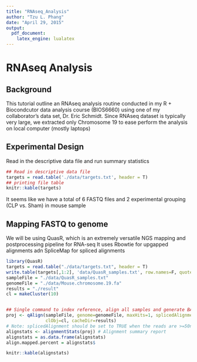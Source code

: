 ```yaml
---
title: "RNAseq_Analysis"
author: "Tzu L. Phang"
date: "April 29, 2015"
output: 
  pdf_document:
    latex_engine: lualatex
---
```


# RNAseq Analysis

## Background

This tutorial outline an RNAseq analysis routine conducted in my R + Biocondcutor data analysis course (BIOS6660) using one of my collaborator's data set, Dr. Eric Schmidt.  Since RNAseq dataset is typically very large, we extracted only Chromosome 19 to ease perform the analysis on local computer (mostly laptops)

## Experimental Design

Read in the descriptive data file and run summary statistics

```r
## Read in descriptive data file
targets = read.table('./data/targets.txt', header = T)
## printing file table
knitr::kable(targets)
```

It seems like we have a total of 6 FASTQ files and 2 experimental grouping (CLP vs. Sham) in mouse sample


## Mapping FASTQ to genome

We will be using QuasR, which is an extremely versatile NGS mapping and postprocessing pipeline for RNA-seq It uses Rbowtie for upgapped alignments adn SpliceMap for spliced alignments

```r
library(QuasR)
targets = read.table("./data/targets.txt", header = T)
write.table(targets[,1:2], 'data/QuasR_samples.txt', row.names=F, quote=F, sep='\t')
sampleFile = "./data/QuasR_samples.txt"
genomeFile = "./data/Mouse.chromosome.19.fa"
results = "./result"
cl = makeCluster(10)


## Single command to index reference, align all samples and generate BAM files
proj <- qAlign(sampleFile, genome=genomeFile, maxHits=1, splicedAlignment=T, alignmentsDir=results, 
               clObj=cl, cacheDir=results)
# Note: splicedAlignment should be set to TRUE when the reads are >=50nt long  
alignstats <- alignmentStats(proj) # Alignment summary report
alignstats = as.data.frame(alignstats)
align.mapped.percent = alignstats$

knitr::kable(alignstats)
```
 
 

